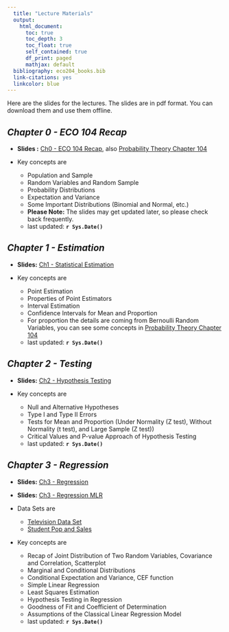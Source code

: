 ```yaml
---
  title: "Lecture Materials"
  output: 
    html_document:
      toc: true
      toc_depth: 3
      toc_float: true
      self_contained: true
      df_print: paged
      mathjax: default
  bibliography: eco204_books.bib  
  link-citations: yes
  linkcolor: blue
---
```

  


Here are the slides for the lectures. The slides are in pdf format. You can download them and use them offline.

## *Chapter 0 - ECO 104 Recap*

- **Slides :** [Ch0 - ECO 104 Recap](slides/00_eco104_recap.pdf), also [Probability Theory Chapter 104](slides/03_prob_theory_2.pdf)

- Key concepts are 

  - Population and Sample
  - Random Variables and Random Sample
  - Probability Distributions
  - Expectation and Variance
  - Some Important Distributions (Binomial and Normal, etc.)
  - **Please Note:** The slides may get updated later, so please check back frequently.
  - last updated: **`r Sys.Date()`**

## *Chapter 1 - Estimation*

- **Slides:**  [Ch1 - Statistical Estimation](slides/Ch1/01_estimation.pdf)

- Key concepts are 

  - Point Estimation
  - Properties of Point Estimators
  - Interval Estimation
  - Confidence Intervals for Mean and Proportion
  - For proportion the details are coming from Bernoulli Random Variables, you can see some concepts in  [Probability Theory Chapter 104](slides/03_prob_theory_2.pdf)
  - last updated: **`r Sys.Date()`**


## *Chapter 2 - Testing*

- **Slides:** [Ch2 - Hypothesis Testing](slides/Ch2/02_testing.pdf)

- Key concepts are 

  - Null and Alternative Hypotheses
  - Type I and Type II Errors
  - Tests for Mean and Proportion (Under Normality (Z test), Without Normality (t test), and Large Sample (Z test))
  - Critical Values and P-value Approach of Hypothesis Testing
  - last updated: **`r Sys.Date()`**
  
  
## *Chapter 3 - Regression*

- **Slides:** [Ch3 - Regression](slides/Ch3/03_regression.pdf)
- **Slides:** [Ch3 - Regression MLR](slides/Ch3/04_regression_mlr_2023.pdf)

- Data Sets are 
  - [Television Data Set](slides/Ch3/datasets/Advertising.xlsx)
  - [Student Pop and Sales](slides/Ch3/datasets/Fast_Food_Data_SLR.xlsx)

- Key concepts are 
  
  - Recap of Joint Distribution of Two Random Variables, Covariance and Correlation, Scatterplot
  - Marginal and Conditional Distributions
  - Conditional Expectation and Variance, CEF function
  - Simple Linear Regression
  - Least Squares Estimation
  - Hypothesis Testing in Regression
  - Goodness of Fit and Coefficient of Determination
  - Assumptions of the Classical Linear Regression Model
  - last updated: **`r Sys.Date()`**




<div style="height:5cm;"></div>




